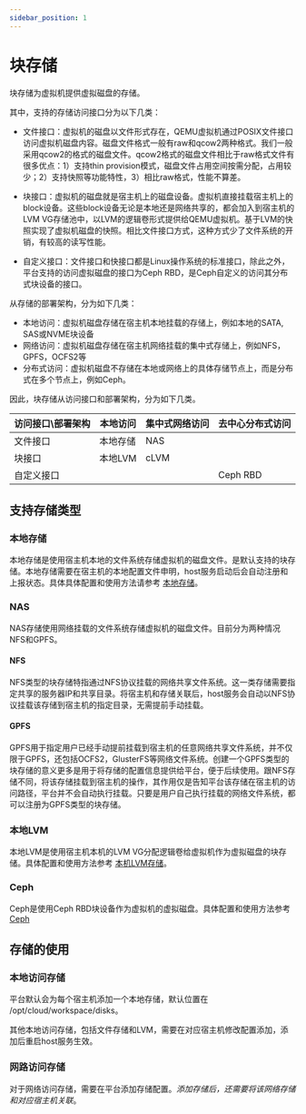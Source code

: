 ```yaml
---
sidebar_position: 1
---
```


# 块存储

块存储为虚拟机提供虚拟磁盘的存储。

其中，支持的存储访问接口分为以下几类：

* 文件接口：虚拟机的磁盘以文件形式存在，QEMU虚拟机通过POSIX文件接口访问虚拟机磁盘内容。磁盘文件格式一般有raw和qcow2两种格式。我们一般采用qcow2的格式的磁盘文件。qcow2格式的磁盘文件相比于raw格式文件有很多优点：1）支持thin provision模式，磁盘文件占用空间按需分配，占用较少；2）支持快照等功能特性，3）相比raw格式，性能不算差。

* 块接口：虚拟机的磁盘就是宿主机上的磁盘设备。虚拟机直接挂载宿主机上的block设备。这些block设备无论是本地还是网络共享的，都会加入到宿主机的LVM VG存储池中，以LVM的逻辑卷形式提供给QEMU虚拟机。基于LVM的快照实现了虚拟机磁盘的快照。相比文件接口方式，这种方式少了文件系统的开销，有较高的读写性能。

* 自定义接口：文件接口和快接口都是Linux操作系统的标准接口，除此之外，平台支持的访问虚拟磁盘的接口为Ceph RBD，是Ceph自定义的访问其分布式块设备的接口。

从存储的部署架构，分为如下几类：

* 本地访问：虚拟机磁盘存储在宿主机本地挂载的存储上，例如本地的SATA, SAS或NVME块设备
* 网络访问：虚拟机磁盘存储在宿主机网络挂载的集中式存储上，例如NFS，GPFS，OCFS2等
* 分布式访问：虚拟机磁盘不存储在本地或网络上的具体存储节点上，而是分布式在多个节点上，例如Ceph。

因此，块存储从访问接口和部署架构，分为如下几类。

| 访问接口\部署架构        |  本地访问           | 集中式网络访问       | 去中心分布式访问 |
|----------------|-------------------|--------------------|----------------|
| 文件接口        | 本地存储            | NAS                |                |
| 块接口          | 本地LVM            | cLVM               |                |
| 自定义接口       |                   |                    | Ceph RBD       |

## 支持存储类型

### 本地存储

本地存储是使用宿主机本地的文件系统存储虚拟机的磁盘文件。是默认支持的块存储。本地存储需要在宿主机的本地配置文件申明，host服务启动后会自动注册和上报状态。具体具体配置和使用方法请参考 [本地存储](./add-storage)。

### NAS

NAS存储使用网络挂载的文件系统存储虚拟机的磁盘文件。目前分为两种情况NFS和GPFS。

#### NFS

NFS类型的块存储特指通过NFS协议挂载的网络共享文件系统。这一类存储需要指定共享的服务器IP和共享目录。将宿主机和存储关联后，host服务会自动以NFS协议挂载该存储到宿主机的指定目录，无需提前手动挂载。

#### GPFS

GPFS用于指定用户已经手动提前挂载到宿主机的任意网络共享文件系统，并不仅限于GPFS，还包括OCFS2，GlusterFS等网络文件系统。创建一个GPFS类型的块存储的意义更多是用于将存储的配置信息提供给平台，便于后续使用。跟NFS存储不同，将该存储挂载到宿主机的操作，其作用仅是告知平台该存储在宿主机的访问路径，平台并不会自动执行挂载。只要是用户自己执行挂载的网络文件系统，都可以注册为GPFS类型的块存储。

### 本地LVM

本地LVM是使用宿主机本机的LVM VG分配逻辑卷给虚拟机作为虚拟磁盘的块存储。具体配置和使用方法参考 [本机LVM存储](./lvm-storage)。

### Ceph

Ceph是使用Ceph RBD块设备作为虚拟机的虚拟磁盘。具体配置和使用方法参考 [Ceph](./ceph)

## 存储的使用

### 本地访问存储

平台默认会为每个宿主机添加一个本地存储，默认位置在 /opt/cloud/workspace/disks。

其他本地访问存储，包括文件存储和LVM，需要在对应宿主机修改配置添加，添加后重启host服务生效。

### 网路访问存储

对于网络访问存储，需要在平台添加存储配置。*添加存储后，还需要将该网络存储和对应宿主机关联*。


<IndexDocCardList />
